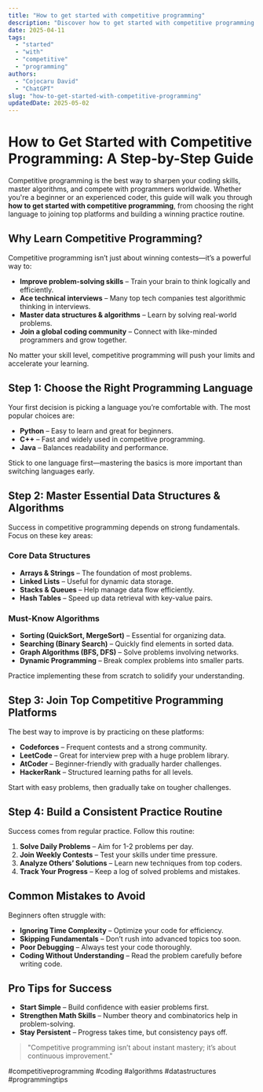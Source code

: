 ```yaml
---
title: "How to get started with competitive programming"
description: "Discover how to get started with competitive programming with this in-depth guide, providing actionable insights and practical tips to boost your knowledge and results."
date: 2025-04-11
tags:
  - "started"
  - "with"
  - "competitive"
  - "programming"
authors:
  - "Cojocaru David"
  - "ChatGPT"
slug: "how-to-get-started-with-competitive-programming"
updatedDate: 2025-05-02
---
```


# How to Get Started with Competitive Programming: A Step-by-Step Guide  

Competitive programming is the best way to sharpen your coding skills, master algorithms, and compete with programmers worldwide. Whether you're a beginner or an experienced coder, this guide will walk you through **how to get started with competitive programming**, from choosing the right language to joining top platforms and building a winning practice routine.  

## Why Learn Competitive Programming?  

Competitive programming isn’t just about winning contests—it’s a powerful way to:  

- **Improve problem-solving skills** – Train your brain to think logically and efficiently.  
- **Ace technical interviews** – Many top tech companies test algorithmic thinking in interviews.  
- **Master data structures & algorithms** – Learn by solving real-world problems.  
- **Join a global coding community** – Connect with like-minded programmers and grow together.  

No matter your skill level, competitive programming will push your limits and accelerate your learning.  

## Step 1: Choose the Right Programming Language  

Your first decision is picking a language you’re comfortable with. The most popular choices are:  

- **Python** – Easy to learn and great for beginners.  
- **C++** – Fast and widely used in competitive programming.  
- **Java** – Balances readability and performance.  

Stick to one language first—mastering the basics is more important than switching languages early.  

## Step 2: Master Essential Data Structures & Algorithms  

Success in competitive programming depends on strong fundamentals. Focus on these key areas:  

### Core Data Structures  

- **Arrays & Strings** – The foundation of most problems.  
- **Linked Lists** – Useful for dynamic data storage.  
- **Stacks & Queues** – Help manage data flow efficiently.  
- **Hash Tables** – Speed up data retrieval with key-value pairs.  

### Must-Know Algorithms  

- **Sorting (QuickSort, MergeSort)** – Essential for organizing data.  
- **Searching (Binary Search)** – Quickly find elements in sorted data.  
- **Graph Algorithms (BFS, DFS)** – Solve problems involving networks.  
- **Dynamic Programming** – Break complex problems into smaller parts.  

Practice implementing these from scratch to solidify your understanding.  

## Step 3: Join Top Competitive Programming Platforms  

The best way to improve is by practicing on these platforms:  

- **Codeforces** – Frequent contests and a strong community.  
- **LeetCode** – Great for interview prep with a huge problem library.  
- **AtCoder** – Beginner-friendly with gradually harder challenges.  
- **HackerRank** – Structured learning paths for all levels.  

Start with easy problems, then gradually take on tougher challenges.  

## Step 4: Build a Consistent Practice Routine  

Success comes from regular practice. Follow this routine:  

1. **Solve Daily Problems** – Aim for 1-2 problems per day.  
2. **Join Weekly Contests** – Test your skills under time pressure.  
3. **Analyze Others’ Solutions** – Learn new techniques from top coders.  
4. **Track Your Progress** – Keep a log of solved problems and mistakes.  

## Common Mistakes to Avoid  

Beginners often struggle with:  

- **Ignoring Time Complexity** – Optimize your code for efficiency.  
- **Skipping Fundamentals** – Don’t rush into advanced topics too soon.  
- **Poor Debugging** – Always test your code thoroughly.  
- **Coding Without Understanding** – Read the problem carefully before writing code.  

## Pro Tips for Success  

- **Start Simple** – Build confidence with easier problems first.  
- **Strengthen Math Skills** – Number theory and combinatorics help in problem-solving.  
- **Stay Persistent** – Progress takes time, but consistency pays off.  

> "Competitive programming isn’t about instant mastery; it’s about continuous improvement."  

#competitiveprogramming #coding #algorithms #datastructures #programmingtips
